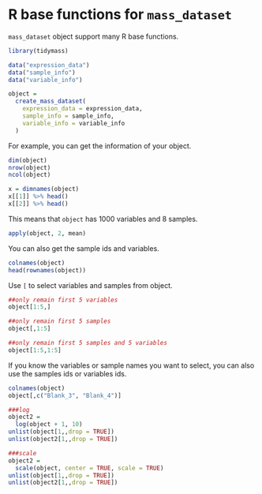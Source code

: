 # R base functions for `mass_dataset`

`mass_dataset` object support many R base functions.

```r
library(tidymass)

data("expression_data")
data("sample_info")
data("variable_info")

object =
  create_mass_dataset(
    expression_data = expression_data,
    sample_info = sample_info,
    variable_info = variable_info
  )
```

For example, you can get the information of your object.

```r
dim(object)
nrow(object)
ncol(object)
```

```r
x = dimnames(object)
x[[1]] %>% head()
x[[2]] %>% head()
```

This means that `object` has 1000 variables and 8 samples.

```r
apply(object, 2, mean)
```

You can also get the sample ids and variables.

```r
colnames(object)
head(rownames(object))
```

Use `[` to select variables and samples from object.

```r
##only remain first 5 variables
object[1:5,]

##only remain first 5 samples
object[,1:5]

##only remain first 5 samples and 5 variables
object[1:5,1:5]
```

If you know the variables or sample names you want to select, you can also use the samples ids or variables ids.

```r
colnames(object)
object[,c("Blank_3", "Blank_4")]
```

```r
###log
object2 = 
  log(object + 1, 10)
unlist(object[1,,drop = TRUE])
unlist(object2[1,,drop = TRUE])

###scale
object2 = 
  scale(object, center = TRUE, scale = TRUE)
unlist(object[1,,drop = TRUE])
unlist(object2[1,,drop = TRUE])
```
